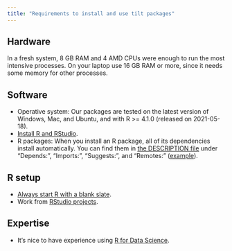 ```yaml
---
title: "Requirements to install and use tilt packages"
---
```


## Hardware

In a fresh system, 8 GB RAM and 4 AMD CPUs were enough to run the most intensive
processes. On your laptop use 16 GB RAM or more, since it needs some memory for
other processes.

## Software

* Operative system: Our packages are tested on the latest version of Windows, Mac,
and Ubuntu, and with R >= 4.1.0 (released on 2021-05-18).
* [Install R and RStudio](https://happygitwithr.com/install-r-rstudio).
* R packages: When you install an R package, all of its dependencies install
automatically. You can find them in [the DESCRIPTION
file](https://r-pkgs.org/description.html#the-description-file) under
"Depends:", "Imports:", "Suggests:", and "Remotes:"
([example](https://github.com/search?q=repo%3A2DegreesInvesting%2FtiltRequirements++path%3ADESCRIPTION+%22Imports%3A%22&type=code)).

## R setup

* [Always start R with a blank slate](https://rstats.wtf/source-and-blank-slates#always-start-r-with-a-blank-slate).
* Work from [RStudio projects](https://rstats.wtf/projects#rstudio-projects).

## Expertise

* It's nice to have experience using [R for Data Science](https://r4ds.hadley.nz/).
